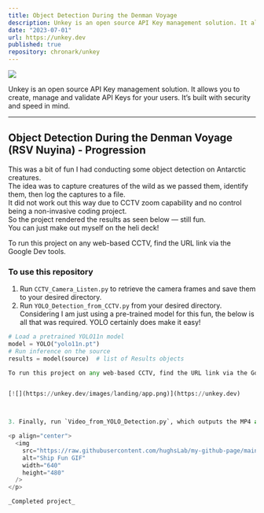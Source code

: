 ```yaml
---
title: Object Detection During the Denman Voyage 
description: Unkey is an open source API Key management solution. It allows you to create, manage and validate API Keys for your users. It’s built with security and speed in mind.
date: "2023-07-01"
url: https://unkey.dev
published: true
repository: chronark/unkey
---
```


[![](https://unkey.dev/images/landing/app.png)](https://unkey.dev)

Unkey is an open source API Key management solution. It allows you to create, manage and validate API Keys for your users. It’s built with security and speed in mind.

---

## Object Detection During the Denman Voyage (RSV Nuyina) - Progression

This was a bit of fun I had conducting some object detection on Antarctic creatures.  
The idea was to capture creatures of the wild as we passed them, identify them, then log the captures to a file.  
It did not work out this way due to CCTV zoom capability and no control being a non-invasive coding project.  
So the project rendered the results as seen below — still fun.  
You can just make out myself on the heli deck!

To run this project on any web-based CCTV, find the URL link via the Google Dev tools.

### To use this repository

1. Run `CCTV_Camera_Listen.py` to retrieve the camera frames and save them to your desired directory.  
2. Run `YOLO_Detection_from_CCTV.py` from your desired directory. Considering I am just using a pre-trained model for this fun, the below is all that was required. YOLO certainly does make it easy!

```python
# Load a pretrained YOLO11n model
model = YOLO("yolo11n.pt")
# Run inference on the source
results = model(source)  # list of Results objects

To run this project on any web-based CCTV, find the URL link via the Google Dev tools.


[![](https://unkey.dev/images/landing/app.png)](https://unkey.dev)



3. Finally, run `Video_from_YOLO_Detection.py`, which outputs the MP4 as seen below.

<p align="center">
  <img
    src="https://raw.githubusercontent.com/hughsLab/my-github-page/main/assets/film/ship_fun.gif"
    alt="Ship Fun GIF"
    width="640"
    height="480"
  />
</p>

_Completed project_
